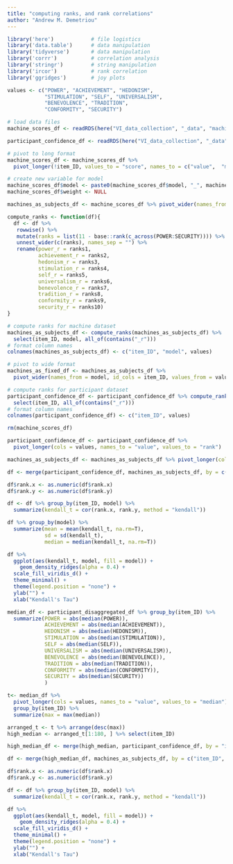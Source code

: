 ```yaml
---
title: "computing ranks, and rank correlations"
author: "Andrew M. Demetriou"
---
```


```r
library('here')            # file logistics
library('data.table')      # data manipulation
library('tidyverse')       # data manipulation
library('corrr')           # correlation analysis
library('stringr')         # string manipulation
library('ircor')           # rank correlation
library('ggridges')        # joy plots

values <- c("POWER", "ACHIEVEMENT", "HEDONISM",  
            "STIMULATION", "SELF", "UNIVERSALISM", 
            "BENEVOLENCE", "TRADITION",  
            "CONFORMITY", "SECURITY")
```

```r
# load data files
machine_scores_df <- readRDS(here("VI_data_collection", "_data", "machine_response_data", "machines_as_fixed_df_4.RDS"))

participant_confidence_df <- readRDS(here("VI_data_collection", "_data", "intermediary_data", "participant_confidence_weighted_dfs.RDS"))[[1]]
```

```r
# pivot to long format
machine_scores_df <- machine_scores_df %>% 
  pivot_longer(!item_ID, values_to = "score", names_to = c("value",  "model", "weight"), names_sep = "_")

# create new variable for model
machine_scores_df$model <- paste0(machine_scores_df$model, "_", machine_scores_df$weight)
machine_scores_df$weight <- NULL

machines_as_subjects_df <- machine_scores_df %>% pivot_wider(names_from  = value, values_from = score)
```


```r
compute_ranks <- function(df){
  df <- df %>%
   rowwise() %>% 
   mutate(ranks = list(11 - base::rank(c_across(POWER:SECURITY)))) %>%
   unnest_wider(c(ranks), names_sep = "") %>%
   rename(power_r = ranks1, 
          achievement_r = ranks2, 
          hedonism_r = ranks3, 
          stimulation_r = ranks4, 
          self_r = ranks5, 
          universalism_r = ranks6, 
          benevolence_r = ranks7,
          tradition_r = ranks8, 
          conformity_r = ranks9, 
          security_r = ranks10)
}
```

```r
# compute ranks for machine dataset
machines_as_subjects_df <- compute_ranks(machines_as_subjects_df) %>%
  select(item_ID, model, all_of(contains("_r")))
# format column names
colnames(machines_as_subjects_df) <- c("item_ID", "model", values)

# pivot to wide format
machines_as_fixed_df <- machines_as_subjects_df %>% 
  pivot_wider(names_from = model, id_cols = item_ID, values_from = values)

# compute ranks for participant dataset
participant_confidence_df <- participant_confidence_df %>% compute_ranks() %>%
  select(item_ID, all_of(contains("_r")))
# format column names
colnames(participant_confidence_df) <- c("item_ID", values)

rm(machine_scores_df)
```

```r
participant_confidence_df <- participant_confidence_df %>%
  pivot_longer(cols = values, names_to = "value", values_to = "rank")

machines_as_subjects_df <- machines_as_subjects_df %>% pivot_longer(cols = values, names_to = "value", values_to = "rank")
```

```r
df <- merge(participant_confidence_df, machines_as_subjects_df, by = c("item_ID", "value"))

df$rank.x <- as.numeric(df$rank.x)
df$rank.y <- as.numeric(df$rank.y)
```

```r
df <- df %>% group_by(item_ID, model) %>%
  summarize(kendall_t = cor(rank.x, rank.y, method = "kendall"))

df %>% group_by(model) %>%
  summarize(mean = mean(kendall_t, na.rm=T), 
            sd = sd(kendall_t), 
            median = median(kendall_t, na.rm=T))
```
```r
df %>%
  ggplot(aes(kendall_t, model, fill = model)) +
    geom_density_ridges(alpha = 0.4) +
  scale_fill_viridis_d() +
  theme_minimal() +
  theme(legend.position = "none") +
  ylab("") +
  xlab("Kendall's Tau")

```

```r
median_df <- participant_disaggregated_df %>% group_by(item_ID) %>% 
  summarize(POWER = abs(median(POWER)), 
            ACHIEVEMENT = abs(median(ACHIEVEMENT)), 
            HEDONISM = abs(median(HEDONISM)), 
            STIMULATION = abs(median(STIMULATION)), 
            SELF = abs(median(SELF)), 
            UNIVERSALISM = abs(median(UNIVERSALISM)), 
            BENEVOLENCE = abs(median(BENEVOLENCE)),
            TRADITION = abs(median(TRADITION)),
            CONFORMITY = abs(median(CONFORMITY)),
            SECURITY = abs(median(SECURITY))
            )

t<- median_df %>% 
  pivot_longer(cols = values, names_to = "value", values_to = "median") %>%
  group_by(item_ID) %>%
  summarize(max = max(median)) 

arranged_t <- t %>% arrange(desc(max))
high_median <- arranged_t[1:180, ] %>% select(item_ID)

high_median_df <- merge(high_median, participant_confidence_df, by = "item_ID")
```

```r
df <- merge(high_median_df, machines_as_subjects_df, by = c("item_ID", "value"))

df$rank.x <- as.numeric(df$rank.x)
df$rank.y <- as.numeric(df$rank.y)
```

```r
df <- df %>% group_by(item_ID, model) %>%
  summarize(kendall_t = cor(rank.x, rank.y, method = "kendall"))
```
```r
df %>%
  ggplot(aes(kendall_t, model, fill = model)) +
    geom_density_ridges(alpha = 0.4) +
  scale_fill_viridis_d() +
  theme_minimal() +
  theme(legend.position = "none") +
  ylab("") +
  xlab("Kendall's Tau")
```

